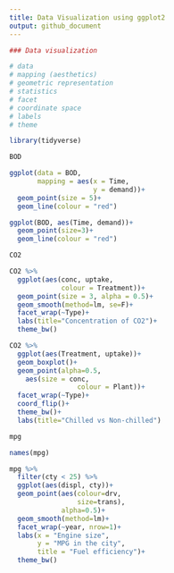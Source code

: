 ```yaml
---
title: Data Visualization using ggplot2
output: github_document
---
```


```r
### Data visualization

# data
# mapping (aesthetics)
# geometric representation
# statistics
# facet
# coordinate space
# labels
# theme

library(tidyverse)
```

```r
BOD

```

```r
ggplot(data = BOD, 
       mapping = aes(x = Time, 
                     y = demand))+
  geom_point(size = 5)+
  geom_line(colour = "red")
```

```r
ggplot(BOD, aes(Time, demand))+
  geom_point(size=3)+
  geom_line(colour = "red")

```

```r
CO2
```

```r
CO2 %>%
  ggplot(aes(conc, uptake, 
             colour = Treatment))+
  geom_point(size = 3, alpha = 0.5)+
  geom_smooth(method=lm, se=F)+
  facet_wrap(~Type)+
  labs(title="Concentration of CO2")+
  theme_bw()
```

```r
CO2 %>%
  ggplot(aes(Treatment, uptake))+
  geom_boxplot()+
  geom_point(alpha=0.5,
    aes(size = conc,
                 colour = Plant))+
  facet_wrap(~Type)+
  coord_flip()+
  theme_bw()+
  labs(title="Chilled vs Non-chilled")
```

```r
mpg
```

```r
names(mpg)
```

```r
mpg %>%
  filter(cty < 25) %>%
  ggplot(aes(displ, cty))+
  geom_point(aes(colour=drv,
                 size=trans),
             alpha=0.5)+
  geom_smooth(method=lm)+
  facet_wrap(~year, nrow=1)+
  labs(x = "Engine size",
       y = "MPG in the city",
       title = "Fuel efficiency")+
  theme_bw()
```

```r

```

```r

```

```r

```
